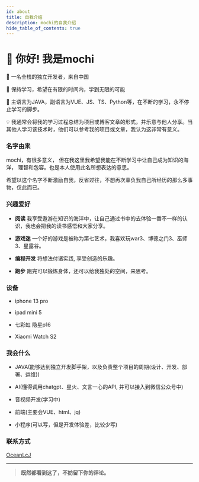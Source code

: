 ```yaml
---
id: about
title: 自我介绍
description: mochi的自我介绍
hide_table_of_contents: true
---
```



# 👋 你好! 我是mochi

🧑 一名全栈的独立开发者，来自中国

🌱 保持学习，希望在有限的时间内，学到无限的可能

🐛 主语言为JAVA，副语言为VUE、JS、TS、Python等，在不断的学习，永不停止学习的脚步。

💡 我通常会将我的学习过程总结为项目或博客文章的形式，并乐意与他人分享。当其他人学习该技术时，他们可以参考我的项目或文章，我认为这非常有意义。

### 名字由来

mochi，有很多意义， 但在我这里我希望我能在不断学习中让自己成为知识的海洋， 理智和包容。也是本人使用此名所想表达的意思。

希望以这个名字不断激励自我，反省过往，不想再次辜负我自己所经历的那么多事物，仅此而已。

### 兴趣爱好

- **阅读** 我享受遨游在知识的海洋中，让自己通过书中的去体验一番不一样的认识，我也会把我的读书感悟和大家分享。

- **游戏迷** 一个好的游戏是被称为第七艺术，我喜欢玩war3、博德之门3、巫师3、星露谷。

- **编程开发** 将想法付诸实践, 享受创造的乐趣。

- **跑步** 跑完可以锻炼身体，还可以给我独处的空间，来思考。

### 设备

- iphone 13 pro

- ipad mini 5

- 七彩虹 隐星p16

- Xiaomi Watch S2


### 我会什么

- JAVA(能够达到独立开发脚手架，以及负责整个项目的周期(设计、开发、部署、运维))

- AI(懂得调用chatgpt、星火、文言一心的API, 并可以接入到微信公众号中)

- 音视频开发(学习中)

- 前端(主要会VUE、html、jq)

- 小程序(可以写，但是开发体验差，比较少写)


### 联系方式

<p style={{ display: 'flex', 'align-items': 'center', gap: '0.5rem' }}>
  <Icon icon="ri:github-line" width="20" heigth="20" />
  <a href={social.github.href}>OceanLcJ</a>
</p>


---

> **既然都看到这了，不妨留下你的评论。**

<Comment />
